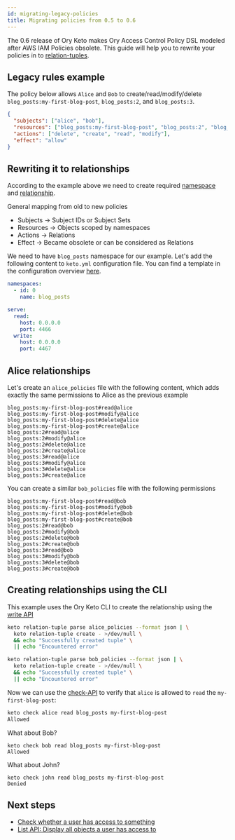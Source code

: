 ```yaml
---
id: migrating-legacy-policies
title: Migrating policies from 0.5 to 0.6
---
```


The 0.6 release of Ory Keto makes Ory Access Control Policy DSL modeled after AWS IAM Policies obsolete. This guide will help you
to rewrite your policies in to [relation-tuples](../concepts/relation-tuples).

## Legacy rules example

The policy below allows `Alice` and `Bob` to create/read/modify/delete `blog_posts:my-first-blog-post`, `blog_posts:2`, and
`blog_posts:3`.

```json
{
  "subjects": ["alice", "bob"],
  "resources": ["blog_posts:my-first-blog-post", "blog_posts:2", "blog_posts:3"],
  "actions": ["delete", "create", "read", "modify"],
  "effect": "allow"
}
```

## Rewriting it to relationships

According to the example above we need to create required [namespace](../concepts/namespaces) and
[relationship](../concepts/relation-tuples).

General mapping from old to new policies

- Subjects -> Subject IDs or Subject Sets
- Resources -> Objects scoped by namespaces
- Actions -> Relations
- Effect -> Became obsolete or can be considered as Relations

We need to have `blog_posts` namespace for our example. Let's add the following content to `keto.yml` configuration file. You can
find a template in the configuration overview [here](../reference/configuration).

```yaml
namespaces:
  - id: 0
    name: blog_posts

serve:
  read:
    host: 0.0.0.0
    port: 4466
  write:
    host: 0.0.0.0
    port: 4467
```

## Alice relationships

Let's create an `alice_policies` file with the following content, which adds exactly the same permissions to Alice as the previous
example

```
blog_posts:my-first-blog-post#read@alice
blog_posts:my-first-blog-post#modify@alice
blog_posts:my-first-blog-post#delete@alice
blog_posts:my-first-blog-post#create@alice
blog_posts:2#read@alice
blog_posts:2#modify@alice
blog_posts:2#delete@alice
blog_posts:2#create@alice
blog_posts:3#read@alice
blog_posts:3#modify@alice
blog_posts:3#delete@alice
blog_posts:3#create@alice
```

You can create a similar `bob_policies` file with the following permissions

```
blog_posts:my-first-blog-post#read@bob
blog_posts:my-first-blog-post#modify@bob
blog_posts:my-first-blog-post#delete@bob
blog_posts:my-first-blog-post#create@bob
blog_posts:2#read@bob
blog_posts:2#modify@bob
blog_posts:2#delete@bob
blog_posts:2#create@bob
blog_posts:3#read@bob
blog_posts:3#modify@bob
blog_posts:3#delete@bob
blog_posts:3#create@bob
```

## Creating relationships using the CLI

This example uses the Ory Keto CLI to create the relationship using the [write API](../concepts/api-overview#write-apis)

```bash
keto relation-tuple parse alice_policies --format json | \
  keto relation-tuple create - >/dev/null \
  && echo "Successfully created tuple" \
  || echo "Encountered error"
```

```bash
keto relation-tuple parse bob_policies --format json | \
  keto relation-tuple create - >/dev/null \
  && echo "Successfully created tuple" \
  || echo "Encountered error"
```

Now we can use the [check-API](../guides/simple-access-check-guide) to verify that `alice` is allowed to `read` the
`my-first-blog-post`:

```sh
keto check alice read blog_posts my-first-blog-post
Allowed
```

What about Bob?

```
keto check bob read blog_posts my-first-blog-post
Allowed
```

What about John?

```
keto check john read blog_posts my-first-blog-post
Denied
```

## Next steps

- [Check whether a user has access to something](../guides/simple-access-check-guide)
- [List API: Display all objects a user has access to](../guides/list-api-display-objects)
